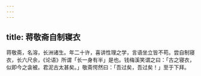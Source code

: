 ```yaml
---
---
---
```

title: 蒋敬斋自制寝衣
---



蒋敬斋，名溶，长洲诸生。年二十许，喜讲性理之学，言语坐立皆不苟。尝自制寝衣，长六尺余，《论语》所谓「长一身有半」是也。钱梅溪笑谓之曰：「古之寝衣，似即今之衾被。君泥古太甚矣。」敬斋愕然曰：「吾过矣，吾过矣！」至于下拜。